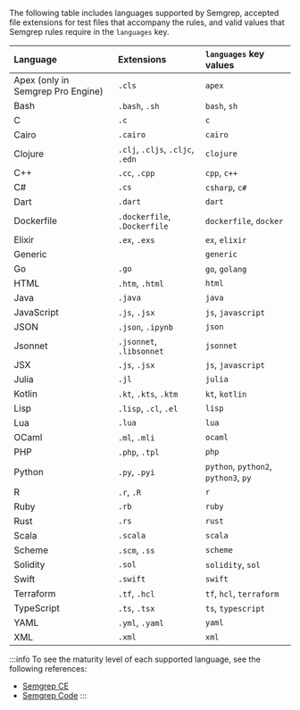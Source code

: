 <!--- The table in this module is mainly used in rule-syntax documentation.
To make the table hidden by default and only show it after a user expands it,
use (either around the import of this module in a specific file
or by default) uncomment the following two lines and closing tag below the table: -->
<!-- <details> -->
<!-- <summary>Expand table of extensions and tags</summary> -->

The following table includes languages supported by Semgrep, accepted file extensions for test files that accompany the rules, and valid values that Semgrep rules require in the `languages` key.

| Language                            | Extensions                           | `languages` key values                |
|:------------------------------------|:-------------------------------------|:--------------------------------------|
| Apex (only in Semgrep Pro Engine)   | `.cls`                               | `apex`                                | 
| Bash                                | `.bash`, `.sh`                       | `bash`, `sh`                          |
| C                                   | `.c`                                 | `c`                                   |
| Cairo                               | `.cairo`                             | `cairo`                               |
| Clojure                             | `.clj`, `.cljs`, `.cljc`, `.edn`     | `clojure`                             |
| C++                                 | `.cc`, `.cpp`                        | `cpp`, `c++`                          |
| C#                                  | `.cs`                                | `csharp`, `c#`                        |
| Dart                                | `.dart`                              | `dart`                                |
| Dockerfile                          | `.dockerfile`, `.Dockerfile`         | `dockerfile`, `docker`                |
| Elixir                              | `.ex`, `.exs`                        | `ex`, `elixir`                        |
| Generic                             |                                      | `generic`                             |
| Go                                  | `.go`                                | `go`, `golang`                        |
| HTML                                | `.htm`, `.html`                      | `html`                                |
| Java                                | `.java`                              | `java`                                |
| JavaScript                          | `.js`, `.jsx`                        | `js`, `javascript`                    |
| JSON                                | `.json`, `.ipynb`                    | `json`                                |
| Jsonnet                             | `.jsonnet`, `.libsonnet`             | `jsonnet`                             |
| JSX                                 | `.js`, `.jsx`                        | `js`, `javascript`                    |
| Julia                               | `.jl`                                | `julia`                               |
| Kotlin                              |  `.kt`, `.kts`, `.ktm`               | `kt`, `kotlin`                        |
| Lisp                                | `.lisp`, `.cl`, `.el`                | `lisp`                                |
| Lua                                 | `.lua`                               | `lua`                                 |
| OCaml                               | `.ml`, `.mli`                        | `ocaml`                               |
| PHP                                 | `.php`, `.tpl`                       | `php`                                 |
| Python                              | `.py`, `.pyi`                        | `python`, `python2`, `python3`, `py`  |
| R                                   | `.r`, `.R`                           | `r`                                   |
| Ruby                                | `.rb`                                | `ruby`                                |
| Rust                                | `.rs`                                | `rust`                                |
| Scala                               | `.scala`                             | `scala`                               |
| Scheme                              | `.scm`, `.ss`                        | `scheme`                              |
| Solidity                            | `.sol`                               | `solidity`, `sol`                     |
| Swift                               | `.swift`                             | `swift`                               |
| Terraform                           | `.tf`, `.hcl`                        | `tf`, `hcl`, `terraform`              |
| TypeScript                          | `.ts`, `.tsx`                        | `ts`, `typescript`                    |
| YAML                                | `.yml`, `.yaml`                      | `yaml`                                |
| XML                                 |  `.xml`                              | `xml`                                 |

:::info
To see the maturity level of each supported language, see the following references:
- [Semgrep CE](/semgrep-ce-languages)
- [Semgrep Code](/supported-languages#language-maturity-summary)
:::

<!-- </details> -->

<!-- imports: This file is currently imported to: rule-syntax.md -->
